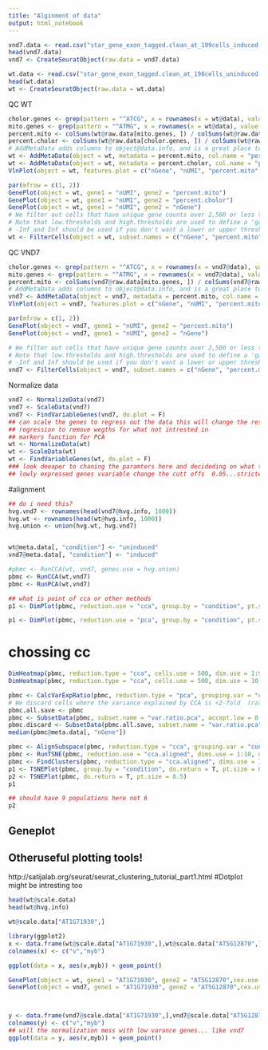 ```yaml
---
title: "Alginment of data"
output: html_notebook
---
```


```r
vnd7.data <- read.csv("star_gene_exon_tagged.clean_at_199cells_induced.dge.csv",sep=',', row.names = 'GENE')
head(vnd7.data)
vnd7 <- CreateSeuratObject(raw.data = vnd7.data)

wt.data <- read.csv("star_gene_exon_tagged.clean_at_198cells_uninduced.dge",sep=',', row.names = 'GENE')
head(wt.data)
wt <- CreateSeuratObject(raw.data = wt.data)
```

QC WT
```r
cholor.genes <- grep(pattern = "^ATCG", x = rownames(x = wt@data), value = TRUE)
mito.genes <- grep(pattern = "^ATMG", x = rownames(x = wt@data), value = TRUE)
percent.mito <- colSums(wt@raw.data[mito.genes, ]) / colSums(wt@raw.data)
percent.cholor <- colSums(wt@raw.data[cholor.genes, ]) / colSums(wt@raw.data)
# AddMetaData adds columns to object@data.info, and is a great place to stash QC stats
wt <- AddMetaData(object = wt, metadata = percent.mito, col.name = "percent.mito")
wt <- AddMetaData(object = wt, metadata = percent.cholor, col.name = "percent.cholor")
VlnPlot(object = wt, features.plot = c("nGene", "nUMI", "percent.mito","percent.cholor"), nCol = 4)

par(mfrow = c(1, 2))
GenePlot(object = wt, gene1 = "nUMI", gene2 = "percent.mito")
GenePlot(object = wt, gene1 = "nUMI", gene2 = "percent.cholor")
GenePlot(object = wt, gene1 = "nUMI", gene2 = "nGene")
# We filter out cells that have unique gene counts over 2,500 or less than 200
# Note that low.thresholds and high.thresholds are used to define a 'gate'
# -Inf and Inf should be used if you don't want a lower or upper threshold.
wt <- FilterCells(object = wt, subset.names = c("nGene", "percent.mito"), low.thresholds = c(200, -Inf), high.thresholds = c(25000, 0.010))

```
QC VND7
```r
cholor.genes <- grep(pattern = "^ATCG", x = rownames(x = vnd7@data), value = TRUE)
mito.genes <- grep(pattern = "^ATMG", x = rownames(x = vnd7@data), value = TRUE)
percent.mito <- colSums(vnd7@raw.data[mito.genes, ]) / colSums(vnd7@raw.data)
# AddMetaData adds columns to object@data.info, and is a great place to stash QC stats
vnd7 <- AddMetaData(object = vnd7, metadata = percent.mito, col.name = "percent.mito")
VlnPlot(object = vnd7, features.plot = c("nGene", "nUMI", "percent.mito"), nCol = 3)

par(mfrow = c(1, 2))
GenePlot(object = vnd7, gene1 = "nUMI", gene2 = "percent.mito")
GenePlot(object = vnd7, gene1 = "nUMI", gene2 = "nGene")

# We filter out cells that have unique gene counts over 2,500 or less than 200
# Note that low.thresholds and high.thresholds are used to define a 'gate'
# -Inf and Inf should be used if you don't want a lower or upper threshold.
vnd7 <- FilterCells(object = vnd7, subset.names = c("nGene", "percent.mito"), low.thresholds = c(-Inf, -Inf), high.thresholds = c(50000, 0.010))

```


Normalize data
```r
vnd7 <- NormalizeData(vnd7)
vnd7 <- ScaleData(vnd7)
vnd7 <- FindVariableGenes(vnd7, do.plot = F)
## can scale the genes to regress out the data this will change the resulting plot
## regression to remove wegths for what not intrested in
## markers function for PCA
wt <- NormalizeData(wt)
wt <- ScaleData(wt)
wt <- FindVariableGenes(wt, do.plot = F)
### look deeaper to chaning the paramters here and decideding on what to use to clusters
## lowly expressed genes vvariable change the cutt offs  0.05...stricted

```



#alignment

```r
## do i need this?
hvg.vnd7 <- rownames(head(vnd7@hvg.info, 1000))
hvg.wt <- rownames(head(wt@hvg.info, 1000)) 
hvg.union <- union(hvg.wt, hvg.vnd7)


wt@meta.data[, "condition"] <- "uninduced"
vnd7@meta.data[, "condition"] <- "induced"

#pbmc <- RunCCA(wt, vnd7, genes.use = hvg.union)
pbmc <- RunCCA(wt,vnd7)
pbmc <- RunPCA(wt,vnd7)

## what is point of cca or other methods
p1 <- DimPlot(pbmc, reduction.use = "cca", group.by = "condition", pt.size=0.5)

p1 <- DimPlot(pbmc, reduction.use = "pca", group.by = "condition", pt.size=0.5)
```
# chossing cc
```r
DimHeatmap(pbmc, reduction.type = "cca", cells.use = 500, dim.use = 1:9, do.balanced = T)
DimHeatmap(pbmc, reduction.type = "cca", cells.use = 500, dim.use = 10:18, do.balanced = T)
```


```r
pbmc <- CalcVarExpRatio(pbmc, reduction.type = "pca", grouping.var = "condition", dims.use = 1:10)
# We discard cells where the variance explained by CCA is <2-fold  (ratio < 0.5) compared to PCA
pbmc.all.save <- pbmc
pbmc <- SubsetData(pbmc, subset.name = "var.ratio.pca", accept.low = 0.5)
pbmc.discard <- SubsetData(pbmc.all.save, subset.name = "var.ratio.pca", accept.high = 0.5) 
median(pbmc@meta.data[, "nGene"])
```


```r

pbmc <- AlignSubspace(pbmc, reduction.type = "cca", grouping.var = "condition", dims.align = 1:10)
pbmc <- RunTSNE(pbmc, reduction.use = "cca.aligned", dims.use = 1:10, do.fast = T)
pbmc <- FindClusters(pbmc, reduction.type = "cca.aligned", dims.use = 1:10, save.SNN = T) 
p1 <- TSNEPlot(pbmc, group.by = "condition", do.return = T, pt.size = 0.5)
p2 <- TSNEPlot(pbmc, do.return = T, pt.size = 0.5)
p1

```

```r
## should have 9 populations here not 6
p2

```

## Geneplot
## Otheruseful plotting tools!
http://satijalab.org/seurat/seurat_clustering_tutorial_part1.html
#Dotplot might be intresting too

```r
head(wt@scale.data)
head(wt@hvg.info)

wt@scale.data["AT1G71930",]

library(ggplot2)
x <- data.frame(wt@scale.data["AT1G71930",],wt@scale.data["AT5G12870",])
colnames(x) <- c("v","myb")

ggplot(data = x, aes(v,myb)) + geom_point()

GenePlot(object = wt, gene1 = "AT1G71930", gene2 = "AT5G12870",cex.use = 1)
GenePlot(object = vnd7, gene1 = "AT1G71930", gene2 = "AT5G12870",cex.use = 1)



y <- data.frame(vnd7@scale.data["AT1G71930",],vnd7@scale.data["AT5G12870",])
colnames(y) <- c("v","myb")
## will the normalization mess with low varance genes... like vnd7
ggplot(data = y, aes(v,myb)) + geom_point()

```

